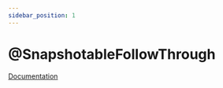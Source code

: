 ```yaml
---
sidebar_position: 1
---
```


# @SnapshotableFollowThrough

[Documentation](../../../plugins/snapshot/usage#including-through-associations)
